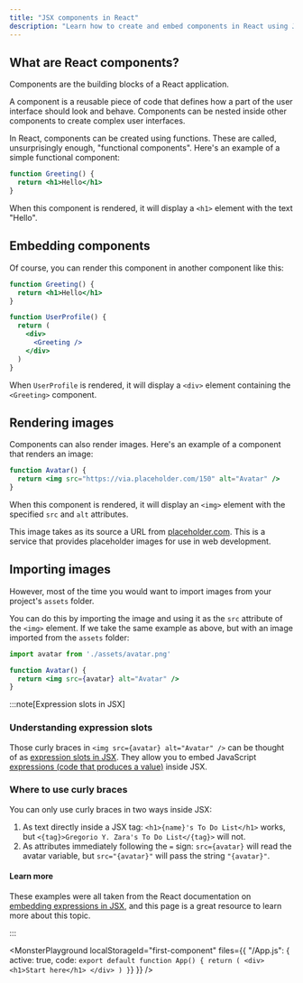 ```yaml
---
title: "JSX components in React"
description: "Learn how to create and embed components in React using JSX."
---
```



## What are React components?

Components are the building blocks of a React application.

A component is a reusable piece of code that defines how a part of the user interface should look and behave. Components can be nested inside other components to create complex user interfaces.

In React, components can be created using functions. These are called, unsurprisingly enough, "functional components". Here's an example of a simple functional component:

```jsx
function Greeting() {
  return <h1>Hello</h1>
}
```

When this component is rendered, it will display a `<h1>` element with the text "Hello".

## Embedding components

Of course, you can render this component in another component like this:

```jsx
function Greeting() {
  return <h1>Hello</h1>
}

function UserProfile() {
  return (
    <div>
      <Greeting />
    </div>
  )
}
```

When `UserProfile` is rendered, it will display a `<div>` element containing the `<Greeting>` component.

## Rendering images

Components can also render images. Here's an example of a component that renders an image:

```jsx
function Avatar() {
  return <img src="https://via.placeholder.com/150" alt="Avatar" />
}
```

When this component is rendered, it will display an `<img>` element with the specified `src` and `alt` attributes.

This image takes as its source a URL from [placeholder.com](https://placeholder.com/). This is a service that provides placeholder images for use in web development.

## Importing images

However, most of the time you would want to import images from your project's `assets` folder.

You can do this by importing the image and using it as the `src` attribute of the `<img>` element. If we take the same example as above, but with an image imported from the `assets` folder:

```jsx
import avatar from './assets/avatar.png'

function Avatar() {
  return <img src={avatar} alt="Avatar" />
}
```

:::note[Expression slots in JSX]

### Understanding expression slots

Those curly braces in `<img src={avatar} alt="Avatar" />` can be thought of as [expression slots in JSX](https://react.dev/learn/javascript-in-jsx-with-curly-braces#using-curly-braces-a-window-into-the-javascript-world). They allow you to embed JavaScript [expressions (code that produces a value)](https://www.joshwcomeau.com/javascript/statements-vs-expressions/) inside JSX.

### Where to use curly braces

You can only use curly braces in two ways inside JSX:

1. As text directly inside a JSX tag: `<h1>{name}'s To Do List</h1>` works, but `<{tag}>Gregorio Y. Zara's To Do List</{tag}>` will not.
2. As attributes immediately following the `=` sign: `src={avatar}` will read the avatar variable, but `src="{avatar}"` will pass the string `"{avatar}"`.

#### Learn more

These examples were all taken from the React documentation on [embedding expressions in JSX](https://react.dev/learn/javascript-in-jsx-with-curly-braces), and this page is a great resource to learn more about this topic.

:::

<MonsterPlayground localStorageId="first-component" files={{
        "/App.js": {
          active: true,
          code: `export default function App() {
  return (
    <div>
    <h1>Start here</h1>
    </div>
  )
}`}
}} />

